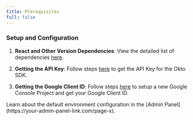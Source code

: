 ```yaml
---
title: Prerequisites
full: false
---
```



### Setup and Configuration

1. **React and Other Version Dependencies**: View the detailed list of dependencies [here](https://github.com/your-repo/package.json).

2. **Getting the API Key**: Follow steps [here](https://your-admin-panel-link.com/page-x) to get the API Key for the Okto SDK.

3. **Getting the Google Client ID**: Follow steps [here](https://your-docs-link.com/page-29) to setup a new Google Console Project and get your Google Client ID.

<Callout title="Default Environment">
    Learn about the default environment configuration in the [Admin Panel](https://your-admin-panel-link.com/page-x).
</Callout>
